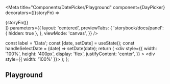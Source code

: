 
<Meta
  title="Components/DatePicker/Playground"
  component={DayPicker}
  decorators={[(storyFn) => <div>{storyFn()}</div>]}
  parameters={{
    layout: 'centered',
    previewTabs: {
      'storybook/docs/panel': { hidden: true },
    },
    viewMode: 'canvas',
  }}
/>

  const label = 'Data';
  const [date, setDate] = useState();
  const handleSelectDate = (date) => setDate(date);
  return (
    <div
      style={{
        width: '100%',
        height: '400px',
        display: 'flex',
        justifyContent: 'center',
      }}
    >
      <div style={{ width: '100%' }}>
        <DayPicker
          label={label}
          value={date}
          onSelect={handleSelectDate}
          editable
        />
      </div>
    </div>
  );
};

## Playground

<Canvas withSource="close" withToolbar>
  <Story name="Playground">
    <DinamicDatePicker />
  </Story>
</Canvas>

